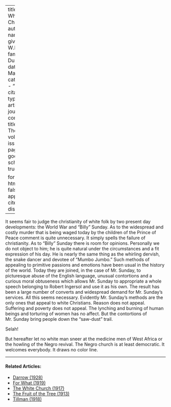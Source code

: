
---
title: 'The White Christ'
author:
  - name:
      given: W.E.B.
      family: Du Bois
date: Mar. 1915
categories: 
  - ""
citation: 
  type: article-journal
  container-title: The Crisis
  volume: 9
  issue: 5
  page: 238
google-scholar: true

format:
  html:
    toc: false
    appendix-cite-as: display
---



It seems fair to judge the christianity of white folk by two present day developments: the World War and "Billy" Sunday. As to the widespread and costly murder that is being waged today by the children of the Prince of Peace comment is quite unnecessary. It simply spells the failure of christianity. As to "Billy" Sunday there is room for opinions. Personally we do not object to him; he is quite natural under the circumstances and a fit expression of his day. He is nearly the same thing as the whirling dervish, the snake dancer and devotee of "Mumbo Jumbo." Such methods of appealing to primitive passions and emotions have been usual in the history of the world. Today they are joined, in the case of Mr. Sunday, to picturesque abuse of the English language, unusual contortions and a curious moral obtuseness which allows Mr. Sunday to appropriate a whole speech belonging to Robert Ingersol and use it as his own. The result has been a large number of converts and widespread demand for Mr. Sunday's services. All this seems necessary. Evidently Mr. Sunday's methods are the only ones that appeal to white Christians. Reason does not appeal. Suffering and poverty does not appeal. The lynching and burning of human beings and torturing of women has no affect. But the contortions of Mr. Sunday bring people down the "saw-dust" trail. 

Selah! 

But hereafter let no white man sneer at the medicine men of West Africa or the howling of the Negro revival. The Negro church is at least democratic. It welcomes everybody. It draws no color line.

<!-- Similar articles start here -->
<div  class="clear-wrap"></div>
<hr>
#### Related Articles:

* [Darrow (1928)](/Volumes/35/06/darrow.html)
* [For What (1919)](/Volumes/17/06/for_what.html)
* [The White Church (1917)](/Volumes/14/01/white_church.html)
* [The Fruit of the Tree (1913)](/Volumes/06/05/fruit_of_tree.html)
* [Tillman (1918)](/Volumes/16/04/tillman.html)

<!-- Similar articles end here -->